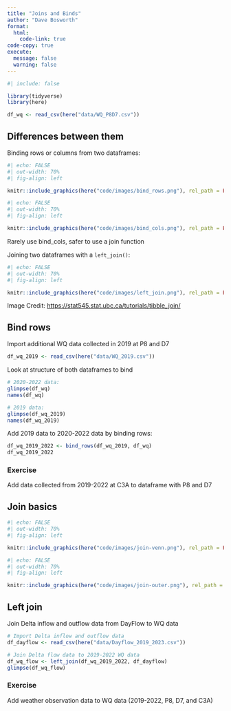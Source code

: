 ```yaml
---
title: "Joins and Binds"
author: "Dave Bosworth"
format:
  html:
    code-link: true
code-copy: true
execute: 
  message: false
  warning: false
---
```


```r
#| include: false

library(tidyverse)
library(here)

df_wq <- read_csv(here("data/WQ_P8D7.csv"))
```

## Differences between them

Binding rows or columns from two dataframes:

```r
#| echo: FALSE
#| out-width: 70%
#| fig-align: left

knitr::include_graphics(here("code/images/bind_rows.png"), rel_path = FALSE)
```

```r
#| echo: FALSE
#| out-width: 70%
#| fig-align: left

knitr::include_graphics(here("code/images/bind_cols.png"), rel_path = FALSE)
```

Rarely use bind_cols, safer to use a join function

Joining two dataframes with a `left_join()`:

```r
#| echo: FALSE
#| out-width: 70%
#| fig-align: left

knitr::include_graphics(here("code/images/left_join.png"), rel_path = FALSE)
```

Image Credit: <https://stat545.stat.ubc.ca/tutorials/tibble_join/>

## Bind rows

Import additional WQ data collected in 2019 at P8 and D7

```r
df_wq_2019 <- read_csv(here("data/WQ_2019.csv"))
```

Look at structure of both dataframes to bind

```r
# 2020-2022 data:
glimpse(df_wq)
names(df_wq)

# 2019 data:
glimpse(df_wq_2019)
names(df_wq_2019)
```

Add 2019 data to 2020-2022 data by binding rows:

```r
df_wq_2019_2022 <- bind_rows(df_wq_2019, df_wq)
df_wq_2019_2022
```

### Exercise

Add data collected from 2019-2022 at C3A to dataframe with P8 and D7

## Join basics

```r
#| echo: FALSE
#| out-width: 70%
#| fig-align: left

knitr::include_graphics(here("code/images/join-venn.png"), rel_path = FALSE)
```

```r
#| echo: FALSE
#| out-width: 70%
#| fig-align: left

knitr::include_graphics(here("code/images/join-outer.png"), rel_path = FALSE)
```

## Left join

Join Delta inflow and outflow data from DayFlow to WQ data

```r
# Import Delta inflow and outflow data
df_dayflow <- read_csv(here("data/Dayflow_2019_2023.csv"))

# Join Delta flow data to 2019-2022 WQ data
df_wq_flow <- left_join(df_wq_2019_2022, df_dayflow)
glimpse(df_wq_flow)
```

### Exercise

Add weather observation data to WQ data (2019-2022, P8, D7, and C3A)

